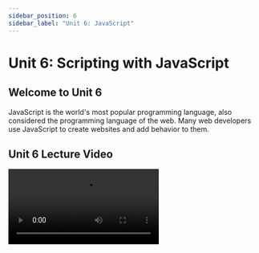 ```yaml
---
sidebar_position: 6
sidebar_label: "Unit 6: JavaScript"
---
```



# Unit 6: Scripting with JavaScript

## Welcome to Unit 6

JavaScript is the world's most popular programming language, also considered the programming language of the web.
Many web developers use JavaScript to create websites and add behavior to them.

## Unit 6 Lecture Video
<!-- TODO
<Video src="https://www.youtube.com/embed/x_J0zAbFx5Y" /> -->

<Video src="https://www.youtube.com/embed/DHjqpvDnNGE" />
    

## JavaScript

JavaScript is a high-level language and is very similar to many languages you might have used before (Python, Java).
Here's a quick overview of the basics.

### Printing

```javascript
console.log("Hello, World!"); 
// In Web Development, this will actually show up in the developer console. 
// Open the console in Chrome with cmd+alt+j (mac) or ctrl+shift+j (windows)
```

### Variables

Variables are dynamically-typed, meaning, they don't have a type (like in Python).
Undefined variables have the value `undefined`.
We use the keywords `var`, `let` and `const` to define variables.

| Keyword | Behavior | When to Use |
| --- | --- | --- |
| var | Defines a variable limited in scope to the function. | Don't use var. To learn more, read ["Why don't we use var anymore?"](https://medium.com/@codingsam/awesome-javascript-no-more-var-working-title-999428999994). |
| let | Defines a variable limited in scope to the block. | Use when you need to change the value of the variable later on. |
| const | Defines a variable limited in scope to the block, but its value is constant. | You should always use const unless you need to change the value of the variable later on. |


```javascript
let x = 'hello';
x = 1234;			// the `x` variable can be changed.
const pi = 3.14; 	// the `pi` variable cannot be changed.
```


### Strings
Strings are a collection of characters.
They can be enclosed in either single quotes `' '` or double quotes `" "`.

There are a lot of powerful [built-in string functions](https://developer.mozilla.org/en-US/docs/Web/JavaScript/Reference/Global_Objects/String/charAt) for you to use.
Here are a few popular examples:
```javascript
const clubName = 'icssc';
console.log(className); 				// icssc
console.log(className.length); 			// 5
console.log(className.toUpperCase());	// ICSSC
console.log(className.indexOf('ss')); 	// 2
console.log(className.includes('cs'));	// true
console.log(className.startsWith('i'));	// true
console.log(className.endsWith('sc'));	// true
```

You can also perform string interpolation using backticks `` ` ` ``.
String interpolation is when you inject an expression into a string.
In JavaScript, this is called "template literals".
You can put any expression into the string using a dollar sign and curly brace: `${expression}`.

```javascript
let likes = 5;
console.log('This post has ' + likes + ' likes');	// "This post has 5 likes"
console.log(`This post has ${likes} likes`);		// "This post has 5 likes" <- same but cleaner

// You can also compute expressions inside the string
console.log(`I wish I had ${likes * 10} likes!`)	// "I wish I had 50 likes!"
```

### Arrays

Arrays are almost exactly the same as they are in Python.

```javascript
const array = ['a', 'b', 'c', 1, 2, 3];

console.log(array[2]); 		// "c"
console.log(array.length);	// "6"
array.push('4'); 			// add item to end of the array	
console.log(array);			// "['a', 'b', 'c', 1, 2, 3, '4']"


const str = array.join('-'); // Combine elements into a string
console.log(str);			 // "a-b-c-1-2-3-4"

//get index of an element (first occurrence)
console.log(array.indexOf('x')); // 3

array.reverse();	// Reverse the array
console.log(array);	// "['4', 3, 2, 1, 'c', 'b', 'a']"
```

#### Sorting
Arrays can be sorted with the `.sort()` function. 
By default, `.sort()` will alphabetize the array.

```javascript
const numbers = [2, 3, 4, 1];
numbers.sort(); // [1, 2, 3, 4]
```

However we can customize our sort by providing a `compareFunction`. 
This function takes 2 elements and returns a value that determines how to order the elements.  

| compareFunction(a, b) return value | sort order |
| --- | --- |
| > 0 | sort b before a |
| < 0 | sort a before b |
| === 0 | keep original order of a and b |


```javascript
// Sort the list of words ignoring uppercase
const words = ["Water", "fire", "Ice", "ice cream"];
words.sort((a, b) => {
	// .localeCompare helps us compare two strings
	return a.toLowerCase().localeCompare(b.toLowerCase());	
}); // ['fire', 'Ice', 'ice cream', 'Water']

// This is also helpful for sorting objects
const players1 = [{ name: "Chase", points: 2 }, { name: "Raman", points: 3 }]
players1.sort((a, b) => {
	return b.points - a.points;
}); // [{ name: 'Raman', points: 3 }, { name: 'Chase', points: 2 }]
```

#### Advanced Array Functions
JavaScript arrays also have methods that help us create and modify arrays: `.map`, `.filter`, and `.reduce`.
You will use these functions a lot, so **it's important to understand what each does**.

#### Map
The `map()` function creates a new array from an existing one. 
Each element in the array is passed through a function, which returns a value to be added to the new array.
```javascript
const numbers = [1, 2, 3, 4];
const doubled = numbers.map(function(item) {
	return item * 2;
});
console.log(doubled); // "[2, 4, 6, 8]"
```

#### Filter
The `filter()` function applies a conditional to each element in the array.
If the conditional is true, the element is included in the output array.
```javascript
const numbers = [1, 2, 3, 4];
const evens = numbers.filter(function(item) {
	return item % 2 === 0;
});
console.log(evens); // "[2, 4]"
```

#### Reduce
The `reduce()` function reduces the values of an array to just one value.
It does so by accumulating a value as it iterates through the array. 
The function takes two parameters: `reduce(callbackFn, initialValue)`.  
- `initialValue` is the intial value of your accumulator.
- `callbackFn` is your 'reducer' function. 
This function takes two parameters, the accumulator and an item. 
For each item in the array, the `callBackFn` is called on the item and returns the updated accumulator.
```javascript
const numbers = [1, 2, 3, 4];

// Callback Function parameters
// 	result 	- the accumulator, which is the returned value of the previous iteration.
// 	item 	- the current item in the array.
//
// Note: the intial value of the accumulator is set to 0.
const sum = numbers.reduce(function (result, item) { return result + item; }, 0);
console.log(sum); // "10"
```

### Conditionals
#### If Statements
For if statements, JavaScript uses parentheses `()` to denote the conditions and curly brackets `{}` to denote code blocks.

```javascript
if (i > 5) {
	console.log('i is bigger than 5');
} else if (i >= 3) {
	console.log('i is between 3 and 5');
} else {
	console.log('i is less than 3');
}
```

#### Ternary Operator
A ternary operator can be used to replace (and simply) an if..else statement in certain situations.
Ternary operators are extremely common in React.

This is the format of the ternary operator: `condition ? trueValue : falseValue`.  
If the condition is true, the `trueValue` will be returned. 
If it is false, the `falseValue` will be returned.

```javascript
// Consider the following if statement
let price;
if (isMember) {
	price = "$2.00";
} else {
	price = "$10.00";
}

// This can be drastically condensed with a ternary operator
price = isMember ? '$2.00' : '$10.00';

// We can also use ternary operators with return statements
function evenOrOdd(number) {
	return number % 2 == 0 ? "Even" : "Odd";
}
```


#### Switch Statements
Switch statements can helpful for simple branching decisions.
Given a value, it will execute the code under the equivalent case.
Trying to write this as a series of if-else statements would get large.

```javascript
switch (name) {
	case 'Aaron':
		console.log('PeterPortal Tech Lead');
		break;
	case 'Alexander':
		console.log('Zotistics Tech Lead');
		break;
	case 'Chase':
	case 'Raman':
		// We can fall-through if two values should be the same
		// Here, 'Chase' and 'Raman' should print the same thing
		console.log('Projects Co-Chair');
		break;
	case default:
		console.log("That name isn't in Projects Committee");
		break;
}
```

### Loops

JavaScript uses curly brackets `{}` to denote code blocks loops. 

```javascript
for (let x = 0; x < 5; x++) {
	console.log(x);
}
while (true) {
	console.log("repeat");
}
```

We can also use for-each loops in javascript, but only for arrays. 
This is similar to the map, filter and reduce function mentioned in the previous section. 
This uses a callback function, more on this [later](#callback-functions).
```javascript
const array = ["one", "two", "three"]
array.forEach(function (item, index) { // notice how a function is passed into forEach function call.
  console.log(item, index);
});
```

In fact, JavaScript also has something cool called a for-of loop. 
This lets us loop through iterables like strings and arrays.
```javascript
const str = "fellowship"
for (const element of str) {
  console.log(element);
}
```

### Objects

Similar to Python Dictionaries, these are an unordered set of key-value pairs. 
Unlike python, you don't need quotes around the keys. 

```javascript
const ages = {alice:40, bob:35, charles:13}
const things = {num:12, dog:'woof', list:[1,2,3]}

//both of these work!
console.log(ages["alice"]); // 40
console.log(ages.bob); // 35
```

### Functions
Define the `sayHello` function that takes in two parameters, `firstName`, and `lastName`.  
In JavaScript, parameters are optional. 

```javascript
function sayHello(firstName, lastName) {
	return "Hello, " + firstName + " " + lastName;
}

console.log(sayHello("Raman", "Gupta")); // Hello, Raman Gupta
console.log(sayHello()); // Hello, undefined undefined
```

#### Arrow Functions
Arrow functions are a newer feature of JavaScript, and let us write functions with much shorter syntax. 
```javascript
const otherSayHello = (firstName, lastName) => {
	return "Hello, " + firstName + " " + lastName;
};
```
Arrow functions return a value by default, so if it only requires one statement to write the function, we can cut it even shorter. 

```javascript
const otherSayHello = (firstName, lastName) => "Hello, " + firstName + " " + lastName;
```


### Callback Functions

Functions are objects, and can be passed as arguments to other function calls. 

```javascript
//Iterate through an array
let array = ['a','b','c'];
let printItem = function(item) {
 console.log(item);
}
array.forEach(printItem);
```
We can use anonymous functions to reduce how much code we write even more. 
This way we don't have to give each function a name.
```javascript
array.forEach(function(item) {
 console.log(item);
});
```

If JavaScript is new to you, or you are curious, it might be helpful to check out the official documentation. 
It has tutorials, examples, and a reference to JavaScript syntax/features. 
There's so much more that we haven't covered on how JavaScript works. 

[JavaScript Documentation](https://developer.mozilla.org/en-US/docs/Web/JavaScript)

## Setting up JavaScript and Node.js
We will be using `nvm` to install Node.
Nvm makes it easier to jump between versions of node, which you will need for some projects. 

### Node.js

Open up your terminal and run this command. 

```bash
curl -o- https://raw.githubusercontent.com/nvm-sh/nvm/v0.39.1/install.sh | bash
```

Close and re-open your terminal, and nvm will be installed. 

We will be using version 16.13.2 of node so run these commands. 

```bash
nvm install node
nvm install v16.13.2
```

You can check node is installed with this command. 

```bash
node --version
```

Before we start using Node.js, what is it? 
Node.js is a JavaScript runtime environment that lets us execute JavaScript code outside of a web browser. 
It will also let us use server-side scripting, which makes web development a lot easier.
We will dive a little deeper into this in the upcoming units.
There's a lot more to talk about, and we can't fit it all into this one unit. 
If you want to learn more, you can find many resources online. 

### Running JavaScript

Once node is installed, we can run our own JavaScript code on our computer. 
Create a new file with the `.js` file extension. 
Add this to the file: 

```javascript
//hello.js
console.log("Hello, World!")
```

Go back to your terminal, and we can run these files with a simple command. `node <name_of_file>`
```bash
node hello.js
> Hello, World!
```

## Assignment

This week's assignment is to complete a series of programming problems in javascript code. 
To submit the assignment, create a GitHub repository of your assignment, and submit the URL in the form below.

#### Problem 1
Given an array of numbers, return only numbers divisible by 3
```
[1, 2, 3, 4, 5, 6, 7, 8, 9] -> [3, 6, 9]
```

#### Problem 2
Given a list of names, use  .map to create a list of strings that says "Hi {Name}".
```
["Chase", "Raman"] -> ["Hi Chase", "Hi Raman"]
```

#### Problem 3
Given a list of strings, use .reduce to find the FIRST string in alphabetical order. 
You can use string comparison in JavaScript to compare strings.
```
["JavaScript", "Raman", "Chase", "ICSSC"] -> "Chase"
```

#### Problem 4
Given a list of strings, use a FOR-LOOP to find the LAST string in alphabetical order. 
You can use string comparison in JavaScript to compare strings.
```
["JavaScript", "Raman", "Chase", "ICSSC"] -> "Raman"
```

#### Problem 5
Given a percentage, return the letter grade for that percentage. (Don't worry about +/-).
```
92 -> "A", 75 -> B
```


#### Problem 6
Given a string, return a modified version with the first half in UPPERCASE, and the second half in lowercase. 
If the string has odd length, the middle character can be uppercase or lowercase.
```
"abcdef" -> "ABCdef"
"abcdefg" -> "ABCdefg"
"UNiTeD STATes OF AMerICA" -> "UNITED STATEs of america"
```


#### Optional Stretch Goal: Problem 7
Given an integer y, return a string of a pyramid, with y levels. 
```
y = 5
    *
   ***
  *****
 *******
*********
```

Download the [assignment template](../static/unit6.js).

**Required Tasks**
- Create a GitHub Repository with your programming assignment in it.
- Complete Problems 1-6 in the assignment file.

**Optional Stretch Goals**

- Complete problem 7 

### Due Date

Monday, May 9th at 11:59pm

### Submission

Complete the [Google Form](https://forms.gle/ufBweAsXoBxsDwhm8)

<iframe src="https://forms.gle/ufBweAsXoBxsDwhm8" width="100%" height="1500" frameborder="0" marginheight="0" marginwidth="0">Loading…</iframe>


## External Resources

JavaScript

- [https://developer.mozilla.org/en-US/docs/Web/JavaScript](https://developer.mozilla.org/en-US/docs/Web/JavaScript)
- [https://www.w3schools.com/js/default.asp](https://www.w3schools.com/js/default.asp)

JavaScript Array Functions
- [FireShip .map in 100 seconds](https://www.youtube.com/watch?v=DC471a9qrU4)
- [FireShip .reduce in 100 seconds](https://www.youtube.com/watch?v=tVCYa_bnITg)

